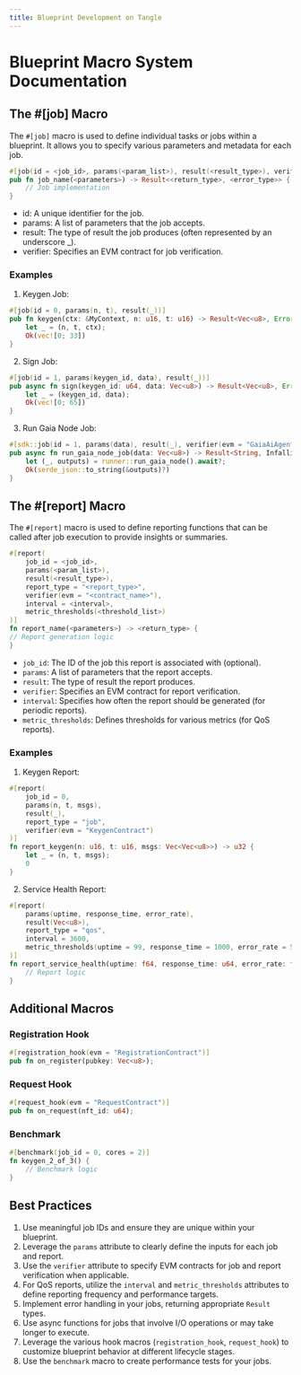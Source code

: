 ```yaml
---
title: Blueprint Development on Tangle
---
```


# Blueprint Macro System Documentation

## The #[job] Macro

The `#[job]` macro is used to define individual tasks or jobs within a blueprint. It allows you to specify various parameters and metadata for each job.

```rust
#[job(id = <job_id>, params(<param_list>), result(<result_type>), verifier(evm = "<contract_name>"))]
pub fn job_name(<parameters>) -> Result<<return_type>, <error_type>> {
    // Job implementation
}
```

- id: A unique identifier for the job.
- params: A list of parameters that the job accepts.
- result: The type of result the job produces (often represented by an underscore \_).
- verifier: Specifies an EVM contract for job verification.

### Examples

1. Keygen Job:

```rust
#[job(id = 0, params(n, t), result(_))]
pub fn keygen(ctx: &MyContext, n: u16, t: u16) -> Result<Vec<u8>, Error> {
    let _ = (n, t, ctx);
    Ok(vec![0; 33])
}
```

2. Sign Job:

```rust
#[job(id = 1, params(keygen_id, data), result(_))]
pub async fn sign(keygen_id: u64, data: Vec<u8>) -> Result<Vec<u8>, Error> {
    let _ = (keygen_id, data);
    Ok(vec![0; 65])
}
```

3. Run Gaia Node Job:

```rust
#[sdk::job(id = 1, params(data), result(_), verifier(evm = "GaiaAiAgentBlueprint"))]
pub async fn run_gaia_node_job(data: Vec<u8>) -> Result<String, Infallible> {
    let (_, outputs) = runner::run_gaia_node().await?;
    Ok(serde_json::to_string(&outputs)?)
}
```

## The #[report] Macro

The `#[report]` macro is used to define reporting functions that can be called after job execution to provide insights or summaries.

```rust
#[report(
    job_id = <job_id>,
    params(<param_list>),
    result(<result_type>),
    report_type = "<report_type>",
    verifier(evm = "<contract_name>"),
    interval = <interval>,
    metric_thresholds(<threshold_list>)
)]
fn report_name(<parameters>) -> <return_type> {
// Report generation logic
}
```

- `job_id`: The ID of the job this report is associated with (optional).
- `params`: A list of parameters that the report accepts.
- `result`: The type of result the report produces.
- `verifier`: Specifies an EVM contract for report verification.
- `interval`: Specifies how often the report should be generated (for periodic reports).
- `metric_thresholds`: Defines thresholds for various metrics (for QoS reports).

### Examples

1. Keygen Report:

```rust
#[report(
    job_id = 0,
    params(n, t, msgs),
    result(_),
    report_type = "job",
    verifier(evm = "KeygenContract")
)]
fn report_keygen(n: u16, t: u16, msgs: Vec<Vec<u8>>) -> u32 {
    let _ = (n, t, msgs);
    0
}
```

2. Service Health Report:

```rust
#[report(
    params(uptime, response_time, error_rate),
    result(Vec<u8>),
    report_type = "qos",
    interval = 3600,
    metric_thresholds(uptime = 99, response_time = 1000, error_rate = 5)
)]
fn report_service_health(uptime: f64, response_time: u64, error_rate: f64) -> Vec<u8> {
    // Report logic
}
```

## Additional Macros

### Registration Hook

```rust
#[registration_hook(evm = "RegistrationContract")]
pub fn on_register(pubkey: Vec<u8>);
```

### Request Hook

```rust
#[request_hook(evm = "RequestContract")]
pub fn on_request(nft_id: u64);
```

### Benchmark

```rust
#[benchmark(job_id = 0, cores = 2)]
fn keygen_2_of_3() {
    // Benchmark logic
}
```

## Best Practices

1. Use meaningful job IDs and ensure they are unique within your blueprint.
2. Leverage the `params` attribute to clearly define the inputs for each job and report.
3. Use the `verifier` attribute to specify EVM contracts for job and report verification when applicable.
4. For QoS reports, utilize the `interval` and `metric_thresholds` attributes to define reporting frequency and performance targets.
5. Implement error handling in your jobs, returning appropriate `Result` types.
6. Use async functions for jobs that involve I/O operations or may take longer to execute.
7. Leverage the various hook macros (`registration_hook`, `request_hook`) to customize blueprint behavior at different lifecycle stages.
8. Use the `benchmark` macro to create performance tests for your jobs.
